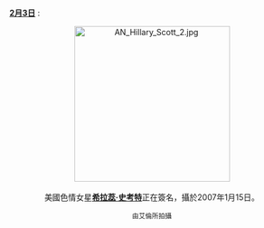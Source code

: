 <br />'''[[Portal:色情/每日圖片/2月3日|2月3日]]''' :
<center>
[[File:AN_Hillary_Scott_2.jpg|275px]]
<br><br>
美國色情女星'''[[希拉蕊·史考特|希拉蕊·史考特]]'''正在簽名，攝於2007年1月15日。
<p>
<small>由艾倫所拍攝</small>
</center>
